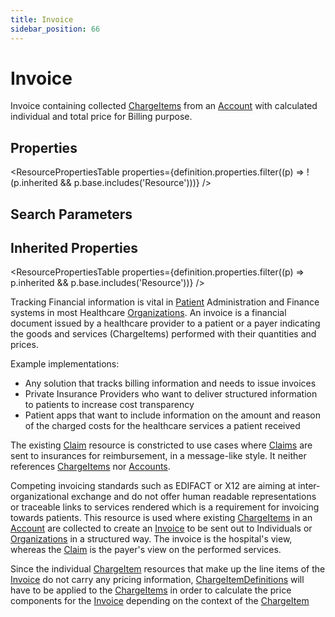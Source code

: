 ```yaml
---
title: Invoice
sidebar_position: 66
---
```



# Invoice

Invoice containing collected <a href="/docs/api/fhir/resources/chargeitem">ChargeItems</a> from an <a href="/docs/api/fhir/resources/account">Account</a> with calculated individual and total price for Billing purpose.

<Tabs queryString="section">
<TabItem value="schema" label="Schema" default>

## Properties

<ResourcePropertiesTable
  properties={definition.properties.filter((p) => !(p.inherited && p.base.includes('Resource')))}
/>

## Search Parameters

<SearchParamsTable searchParams={definition.searchParameters} />

## Inherited Properties

<ResourcePropertiesTable properties={definition.properties.filter((p) => p.inherited && p.base.includes('Resource'))} />

</TabItem>
  <TabItem value="usage" label="Usage">
    <div>   <a name="scope"></a>      <p> Tracking Financial information is vital in <a href="/docs/api/fhir/resources/patient">Patient</a> Administration and Finance systems in most Healthcare <a href="/docs/api/fhir/resources/organization">Organizations</a>.  An invoice is a financial document issued by a healthcare provider to a patient or a payer indicating the goods and services (ChargeItems) performed with their quantities and prices.   </p>  <p>Example implementations:  </p><ul>  <li>Any solution that tracks billing information and needs to issue invoices</li> <li>Private Insurance Providers who want to deliver structured information to patients to increase cost transparency</li> <li>Patient apps that want to include information on the amount and reason of the charged costs for the healthcare services a patient received</li> </ul>  <p></p>   </div>
    </TabItem>
  <TabItem value="relationships" label="Relationships">
    <div>      <p> The existing <a href="/docs/api/fhir/resources/claim">Claim</a> resource is constricted to use cases where <a href="/docs/api/fhir/resources/claim">Claims</a> are sent to insurances for reimbursement, in a message-like style. It neither references <a href="/docs/api/fhir/resources/chargeitem">ChargeItems</a> nor <a href="/docs/api/fhir/resources/account">Accounts</a>. </p><p> Competing invoicing standards such as EDIFACT or X12 are aiming at inter-organizational exchange and do not offer human readable representations or traceable links to services rendered which is a requirement for invoicing towards patients.  This resource is used where existing <a href="/docs/api/fhir/resources/chargeitem">ChargeItems</a> in an <a href="/docs/api/fhir/resources/account">Account</a> are collected to create an <a href="/docs/api/fhir/resources/invoice">Invoice</a> to be sent out to Individuals or <a href="/docs/api/fhir/resources/organization">Organizations</a> in a structured way.  The invoice is the hospital's view, whereas the <a href="/docs/api/fhir/resources/claim">Claim</a> is the payer's view on the performed services.</p> <p> Since the individual <a href="/docs/api/fhir/resources/chargeitem">ChargeItem</a> resources that make up the line items of the <a href="/docs/api/fhir/resources/invoice">Invoice</a> do not carry any pricing information, <a href="/docs/api/fhir/resources/chargeitemdefinition">ChargeItemDefinitions</a> will have to be applied to the <a href="/docs/api/fhir/resources/chargeitem">ChargeItems</a> in order to calculate the price components for the <a href="/docs/api/fhir/resources/invoice">Invoice</a> depending on the context of the <a href="/docs/api/fhir/resources/chargeitem">ChargeItem</a></p>   </div>
    </TabItem>


</Tabs>
